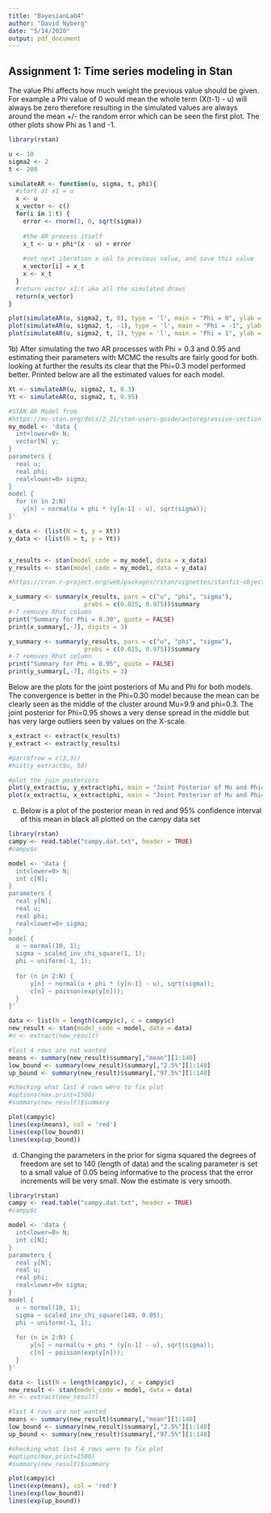 ```yaml
---
title: "BayesianLab4"
author: "David Nyberg"
date: "5/14/2020"
output: pdf_document
---
```



## Assignment 1: Time series modeling in Stan

The value Phi affects how much weight the previous value should be given. For example a Phi value of 0 would mean the whole term (X(t-1) - u) will always be zero therefore resulting in the simulated values are always around the mean +/- the random error which can be seen the first plot. The other plots show Phi as 1 and -1.

```r
library(rstan)

u <- 10
sigma2 <- 2
t <- 200

simulateAR <- function(u, sigma, t, phi){
  #start at x1 = u
  x <- u
  x_vector <- c()
  for(i in 1:t) {
    error <- rnorm(1, 0, sqrt(sigma))
    
    #the AR process itself
    x_t <- u + phi*(x - u) + error
    
    #set next iteration x val to previous value, and save this value
    x_vector[i] = x_t
    x <- x_t
  }
  #return vector x1:t aka all the simulated draws
  return(x_vector)
}

plot(simulateAR(u, sigma2, t, 0), type = 'l', main = "Phi = 0", ylab = "Simulation value")
plot(simulateAR(u, sigma2, t, -1), type = 'l', main = "Phi = -1", ylab = "Simulation value")
plot(simulateAR(u, sigma2, t, 1), type = 'l', main = "Phi = 1", ylab = "Simulation value")
```

1b) After simulating the two AR processes with Phi = 0.3 and 0.95 and estimating their parameters with MCMC the results are fairly good for both. looking at further the results its clear that the Phi=0.3 model performed better. Printed below are all the estimated values for each model.



```r
Xt <- simulateAR(u, sigma2, t, 0.3)
Yt <- simulateAR(u, sigma2, t, 0.95)

#STAN AR Model from
#https://mc-stan.org/docs/2_21/stan-users-guide/autoregressive-section.html
my_model <- 'data {
  int<lower=0> N;
  vector[N] y;
}
parameters {
  real u;
  real phi;
  real<lower=0> sigma;
}
model {
  for (n in 2:N)
    y[n] ~ normal(u + phi * (y[n-1] - u), sqrt(sigma));
}'

x_data <- (list(N = t, y = Xt))
y_data <- (list(N = t, y = Yt))


x_results <- stan(model_code = my_model, data = x_data)
y_results <- stan(model_code = my_model, data = y_data)
```
```r
#https://cran.r-project.org/web/packages/rstan/vignettes/stanfit-objects.html

x_summary <- summary(x_results, pars = c("u", "phi", "sigma"),
                     probs = c(0.025, 0.975))$summary
#-7 removes Rhat column
print("Summary for Phi = 0.30", quote = FALSE)
print(x_summary[,-7], digits = 3)

y_summary <- summary(y_results, pars = c("u", "phi", "sigma"),
                     probs = c(0.025, 0.975))$summary
#-7 removes Rhat column
print("Summary for Phi = 0.95", quote = FALSE)
print(y_summary[,-7], digits = 3)
```
Below are the plots for the joint posteriors of Mu and Phi for both models. The convergence is better in the Phi=0.30 model because the mean can be clearly seen as the middle of the cluster around Mu=9.9 and phi=0.3. The joint posterior for Phi=0.95 shows a very dense spread in the middle but has very large outliers seen by values on the X-scale.

```r
x_extract <- extract(x_results)
y_extract <- extract(y_results)

#par(mfrow = c(3,3))
#hist(y_extract$u, 50)

#plot the join posteriors
plot(y_extract$u, y_extract$phi, main = "Joint Posterior of Mu and Phi=0.95")
plot(x_extract$u, x_extract$phi, main = "Joint Posterior of Mu and Phi=0.30")

```

c) Below is a plot of the posterior mean in red and 95% confidence interval of this mean in black all plotted on the campy data set

```r
library(rstan)
campy <- read.table("campy.dat.txt", header = TRUE)
#campy$c

model <- 'data {
  int<lower=0> N;
  int c[N];
}
parameters {
  real y[N];
  real u;
  real phi;
  real<lower=0> sigma;
}
model {
  u ~ normal(10, 1);
  sigma ~ scaled_inv_chi_square(1, 1);
  phi ~ uniform(-1, 1);
  
  for (n in 2:N) {
      y[n] ~ normal(u + phi * (y[n-1] - u), sqrt(sigma));
      c[n] ~ poisson(exp(y[n]));
  }
}'

data <- list(N = length(campy$c), c = campy$c)
new_result <- stan(model_code = model, data = data)
#n <- extract(new_result)

#last 4 rows are not wanted
means <- summary(new_result)$summary[,"mean"][1:140]
low_bound <- summary(new_result)$summary[,"2.5%"][1:140]
up_bound <- summary(new_result)$summary[,"97.5%"][1:140]

#checking what last 4 rows were to fix plot
#options(max.print=1500)
#summary(new_result)$summary

plot(campy$c)
lines(exp(means), col = 'red')
lines(exp(low_bound))
lines(exp(up_bound))
```

d) Changing the parameters in the prior for sigma squared the degrees of freedom are set to 140 (length of data) and the scaling parameter is set to a small value of 0.05 being informative to the process that the error increments will be very small. Now the estimate is very smooth.

```r
library(rstan)
campy <- read.table("campy.dat.txt", header = TRUE)
#campy$c

model <- 'data {
  int<lower=0> N;
  int c[N];
}
parameters {
  real y[N];
  real u;
  real phi;
  real<lower=0> sigma;
}
model {
  u ~ normal(10, 1);
  sigma ~ scaled_inv_chi_square(140, 0.05);
  phi ~ uniform(-1, 1);
  
  for (n in 2:N) {
      y[n] ~ normal(u + phi * (y[n-1] - u), sqrt(sigma));
      c[n] ~ poisson(exp(y[n]));
  }
}'

data <- list(N = length(campy$c), c = campy$c)
new_result <- stan(model_code = model, data = data)
#n <- extract(new_result)

#last 4 rows are not wanted
means <- summary(new_result)$summary[,"mean"][1:140]
low_bound <- summary(new_result)$summary[,"2.5%"][1:140]
up_bound <- summary(new_result)$summary[,"97.5%"][1:140]

#checking what last 4 rows were to fix plot
#options(max.print=1500)
#summary(new_result)$summary

plot(campy$c)
lines(exp(means), col = 'red')
lines(exp(low_bound))
lines(exp(up_bound))
```

```r

```

